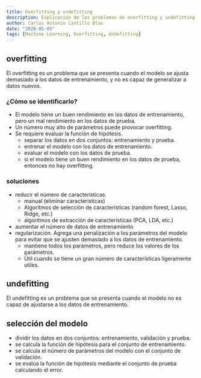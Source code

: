 ```yaml
---
title: Overfitting y undefitting
description: Explicación de los problemas de overfitting y undefitting en el aprendizaje de máquina.
author: Carlos Antonio Castillo Blas
date: "2020-05-05"
tags: [Machine Learning, Overfitting, Undefitting]
---
```


## overfitting

El overfitting es un problema que se presenta cuando el modelo se ajusta demasiado a los datos de entrenamiento, y no es capaz de generalizar a datos nuevos.

### ¿Cómo se identificarlo?

- El modelo tiene un buen rendimiento en los datos de entrenamiento, pero un mal rendimiento en los datos de prueba.
- Un número muy alto de parámetros puede provocar overfitting.
- Se requiere evaluar la función de hipótesis.
  - separar los datos en dos conjuntos: entrenamiento y prueba.
  - entrenar el modelo con los datos de entrenamiento.
  - evaluar el modelo con los datos de prueba.
  - si el modelo tiene un buen rendimiento en los datos de prueba, entonces no hay overfitting.

### soluciones

- reducir el número de características.
  - manual (eliminar características)
  - Algoritmos de selección de características (random forest, Lasso, Ridge, etc.)
  - algoritmos de extracción de características (PCA, LDA, etc.)
- aumentar el número de datos de entrenamiento
- regularización. Agrega una penalización a los parámetros del modelo para evitar que se ajusten demasiado a los datos de entrenamiento.
  - mantiene todos los parámetros, pero reduce los valores de los parámetros.
  - Útil cuando se tiene un gran número de características ligeramente utiles.

## undefitting

El undefitting es un problema que se presenta cuando el modelo no es capaz de ajustarse a los datos de entrenamiento.

## selección del modelo

- dividir los datos en dos conjuntos: entrenamiento, validación y prueba.
- se calcula la función de hipótesis para el conjunto de entrenamiento.
- se calcula el número de parámetros del modelo con el conjunto de validación.
- se evalúa la función de hipótesis mediante el conjunto de prueba calculando el error.
